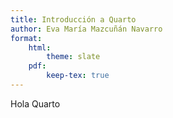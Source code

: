 ```yaml
---
title: Introducción a Quarto 
author: Eva María Mazcuñán Navarro
format:
    html: 
        theme: slate
    pdf:
        keep-tex: true
---
```



Hola Quarto